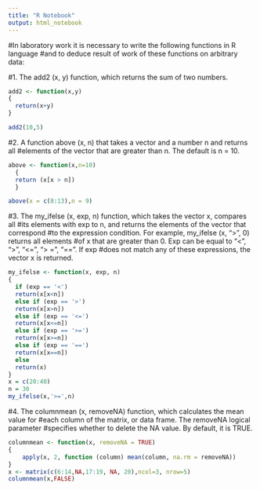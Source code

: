 ---
title: "R Notebook"
output: html_notebook
---
#In laboratory work it is necessary to write the following functions in R language
#and to deduce result of work of these functions on arbitrary data:

#1. The add2 (x, y) function, which returns the sum of two numbers.
```{r}
add2 <- function(x,y)
{
  return(x+y)
}

add2(10,5)
```
#2. A function above (x, n) that takes a vector and a number n and returns all 
#elements of the vector that are greater than n. The default is n = 10.
```{r}
above <- function(x,n=10)
  {
  return (x[x > n])
  }

above(x = c(8:13),n = 9)
```
#3. The my_ifelse (x, exp, n) function, which takes the vector x, compares all 
#its elements with exp to n, and returns the elements of the vector that correspond
#to the expression condition. For example, my_ifelse (x, “>”, 0) returns all elements
#of x that are greater than 0. Exp can be equal to “<”, “>”, “<=”, “> =”, “==”. If exp
#does not match any of these expressions, the vector x is returned.

```{r}
my_ifelse <- function(x, exp, n)
{
  if (exp == '<')
  return(x[x<n])
  else if (exp == '>')
  return(x[x>n])
  else if (exp == '<=')
  return(x[x<=n])
  else if (exp == '>=')
  return(x[x>=n])
  else if (exp == '==')
  return(x[x==n])
  else
  return(x)
}
x = c(20:40)
n = 30
my_ifelse(x,'>=',n)
```
#4. The columnmean (x, removeNA) function, which calculates the mean value for 
#each column of the matrix, or data frame. The removeNA logical parameter 
#specifies whether to delete the NA value. By default, it is TRUE.
```{r}
columnmean <- function(x, removeNA = TRUE)
{
    apply(x, 2, function (column) mean(column, na.rm = removeNA))
}
x <- matrix(c(6:14,NA,17:19, NA, 20),ncol=3, nrow=5)
columnmean(x,FALSE)
```
